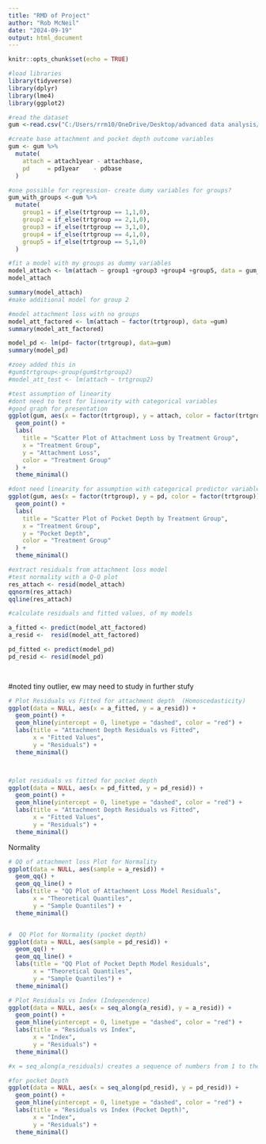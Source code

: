 ---
title: "RMD of Project"
author: "Rob McNeil"
date: "2024-09-19"
output: html_document
---

```{r setup, include=FALSE}
knitr::opts_chunk$set(echo = TRUE)
```




```{r, echo= FALSE}
#load libraries 
library(tidyverse)
library(dplyr)
library(lme4)
library(ggplot2)

#read the dataset
gum <-read.csv("C:/Users/rrm10/OneDrive/Desktop/advanced data analysis/Project1_data.csv")

```


```{r, echo=FALSE}

#create base attachment and pocket depth outcome variables 
gum <- gum %>%
  mutate( 
    attach = attach1year - attachbase,
    pd     = pd1year    - pdbase
  )
```


```{r,echo=FALSE}

#one possible for regression- create dumy variables for groups?
gum_with_groups <-gum %>%
  mutate(
    group1 = if_else(trtgroup == 1,1,0),
    group2 = if_else(trtgroup == 2,1,0),
    group3 = if_else(trtgroup == 3,1,0),
    group4 = if_else(trtgroup == 4,1,0),
    group5 = if_else(trtgroup == 5,1,0)
  )

```

```{r, echo=FALSE}
#fit a model with my groups as dummy variables
model_attach <- lm(attach ~ group1 +group3 +group4 +group5, data = gum_with_groups)
model_attach

summary(model_attach)
#make additional model for group 2

```


```{r, echo= FALSE}
#model attachment loss with no groups
model_att_factored <- lm(attach ~ factor(trtgroup), data =gum)
summary(model_att_factored)

model_pd <- lm(pd~ factor(trtgroup), data=gum)
summary(model_pd)

#zoey added this in 
#gum$trtgroup<-group(gum$trtgroup2)
#model_att_test <- lm(attach ~ trtgroup2)

```



```{r, echo = FALSE}
#test assumption of linearity 
#dont need to test for linearity with categorical variables 
#good graph for presentation 
ggplot(gum, aes(x = factor(trtgroup), y = attach, color = factor(trtgroup))) +
  geom_point() +
  labs(
    title = "Scatter Plot of Attachment Loss by Treatment Group",
    x = "Treatment Group",
    y = "Attachment Loss",
    color = "Treatment Group"
  ) +
  theme_minimal()
```


```{r, echo = FALSE}
#dont need linearity for assumption with categorical predictor variables 
ggplot(gum, aes(x = factor(trtgroup), y = pd, color = factor(trtgroup))) +
  geom_point() +
  labs(
    title = "Scatter Plot of Pocket Depth by Treatment Group",
    x = "Treatment Group",
    y = "Pocket Depth",
    color = "Treatment Group"
  ) +
  theme_minimal()

```
```{r, echo = false}
#extract residuals from attachment loss model 
#test normality with a Q-Q plot 
res_attach <- resid(model_attach)
qqnorm(res_attach)
qqline(res_attach)
```


```{r, echo=FALSE}

#calculate residuals and fitted values, of my models 

a_fitted <- predict(model_att_factored)
a_resid <-  resid(model_att_factored)

pd_fitted <- predict(model_pd)
pd_resid <- resid(model_pd)

 


```


#noted tiny outlier, ew may need to study in further stufy 


```{r, echo=FALSE}

# Plot Residuals vs Fitted for attachment depth  (Homoscedasticity)
ggplot(data = NULL, aes(x = a_fitted, y = a_resid)) +
  geom_point() +
  geom_hline(yintercept = 0, linetype = "dashed", color = "red") +
  labs(title = "Attachment Depth Residuals vs Fitted", 
       x = "Fitted Values",
       y = "Residuals") +
  theme_minimal()



#plot residuals vs fitted for pocket depth 
ggplot(data = NULL, aes(x = pd_fitted, y = pd_resid)) +
  geom_point() +
  geom_hline(yintercept = 0, linetype = "dashed", color = "red") +
  labs(title = "Attachment Depth Residuals vs Fitted", 
       x = "Fitted Values",
       y = "Residuals") +
  theme_minimal()

```


Normality 
```{r, echo = FALSE}

# QQ of attachment loss Plot for Normality
ggplot(data = NULL, aes(sample = a_resid)) +
  geom_qq() +
  geom_qq_line() +
  labs(title = "QQ Plot of Attachment Loss Model Residuals",
       x = "Theoretical Quantiles",
       y = "Sample Quantiles") +
  theme_minimal()


#  QQ Plot for Normality (pocket depth)
ggplot(data = NULL, aes(sample = pd_resid)) +
  geom_qq() +
  geom_qq_line() +
  labs(title = "QQ Plot of Pocket Depth Model Residuals",
       x = "Theoretical Quantiles",
       y = "Sample Quantiles") +
  theme_minimal()

```

```{r, echo = FALSE}

# Plot Residuals vs Index (Independence)
ggplot(data = NULL, aes(x = seq_along(a_resid), y = a_resid)) +
  geom_point() +
  geom_hline(yintercept = 0, linetype = "dashed", color = "red") +
  labs(title = "Residuals vs Index",
       x = "Index",
       y = "Residuals") +
  theme_minimal()

#x = seq_along(a_residuals) creates a sequence of numbers from 1 to the length of a_residuals, effectively creating an index for each residual. This is useful for visualizing the order of residuals.


```

```{r, echo = FALSE}
#for pocket Depth 
ggplot(data = NULL, aes(x = seq_along(pd_resid), y = pd_resid)) +
  geom_point() +
  geom_hline(yintercept = 0, linetype = "dashed", color = "red") +
  labs(title = "Residuals vs Index (Pocket Depth)",
       x = "Index",
       y = "Residuals") +
  theme_minimal()


```




